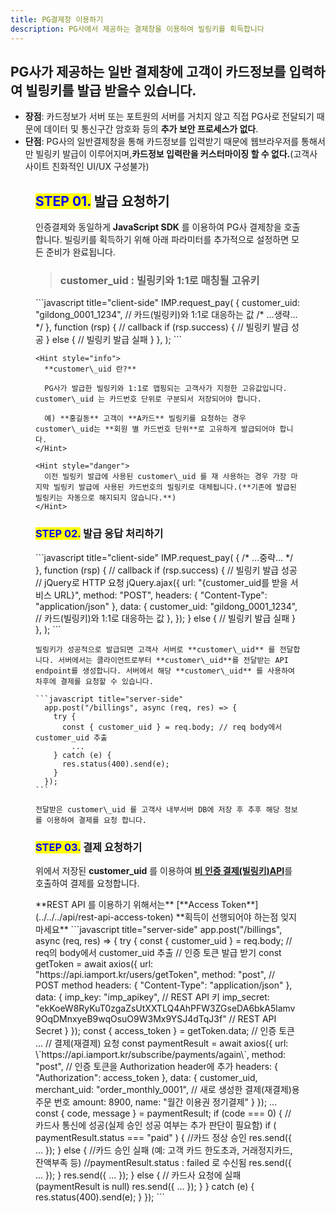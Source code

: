 ```yaml
---
title: PG결제창 이용하기
description: PG사에서 제공하는 결제창을 이용하여 빌링키를 획득합니다
---
```



## PG사가 제공하는 일반 결제창에 고객이 카드정보를 입력하여 빌링키를 발급 받을수 있습니다.

- **장점**: 카드정보가 서버 또는 포트원의 서버를 거치지 않고 직접 PG사로 전달되기 때문에 데이터 및 통신구간 암호화 등의 **추가 보안 프로세스가 없다**.
- **단점**: PG사의 일반결제창을 통해 카드정보를 입력받기 때문에 웹브라우저를 통해서만 빌링키 발급이 이루어지며,**카드정보 입력란을 커스터마이징 할 수 없다.**(고객사 사이트 친화적인 UI/UX 구성불가)

<Figure
  src="/gitbook-assets/ko/image (269).png" caption="PG사 카드정보 획득 결제창 예제" />

## <mark style="color:blue;">**STEP 01.**</mark> 발급 요청하기

인증결제와 동일하게 **JavaScript SDK** 를 이용하여 PG사 결제창을 호출합니다. 빌링키를 획득하기 위해 아래 파라미터를 추가적으로 설정하면 모든 준비가 완료됩니다.

> ### customer\_uid : 빌링키와 1:1로 매칭될 고유키

<Tabs>
  <Tab title="JavaScript">
    ```javascript title="client-side"
    IMP.request_pay(
      {
        customer_uid: "gildong_0001_1234", // 카드(빌링키)와 1:1로 대응하는 값
        /* ...생략... */
      },
      function (rsp) {
        // callback
        if (rsp.success) {
          // 빌링키 발급 성공
        } else {
          // 빌링키 발급 실패
        }
      },
    );
    ```

    <Hint style="info">
      **customer\_uid 란?**

      PG사가 발급한 빌링키와 1:1로 맵핑되는 고객사가 지정한 고유값입니다. customer\_uid 는 카드번호 단위로 구분되서 저장되어야 합니다.

      예) **홍길동** 고객이 **A카드** 빌링키를 요청하는 경우 customer\_uid는 **회원 별 카드번호 단위**로 고유하게 발급되어야 합니다.
    </Hint>

    <Hint style="danger">
      이전 빌링키 발급에 사용된 customer\_uid 를 재 사용하는 경우 가장 마지막 빌링키 발급에 사용된 카드번호의 빌링키로 대체됩니다.(**기존에 발급된 빌링키는 자동으로 해지되지 않습니다.**)
    </Hint>
  </Tab>
</Tabs>

### <mark style="color:blue;">**STEP 02.**</mark> 발급 응답 처리하기

<Tabs>
  <Tab title="JavaScript">
    ```javascript title="client-side"
    IMP.request_pay(
      {
        /* ...중략... */
      },
      function (rsp) {
        // callback
        if (rsp.success) {
          // 빌링키 발급 성공
          // jQuery로 HTTP 요청
          jQuery.ajax({
            url: "{customer_uid를 받을 서비스 URL}",
            method: "POST",
            headers: { "Content-Type": "application/json" },
            data: {
              customer_uid: "gildong_0001_1234", // 카드(빌링키)와 1:1로 대응하는 값
            },
          });
        } else {
          // 빌링키 발급 실패
        }
      },
    );
    ```

    빌링키가 성공적으로 발급되면 고객사 서버로 **customer\_uid** 를 전달합니다. 서버에서는 클라이언트로부터 **customer\_uid**를 전달받는 API endpoint를 생성합니다. 서버에서 해당 **customer\_uid** 를 사용하여 차후에 결제를 요청할 수 있습니다.

    ```javascript title="server-side"
      app.post("/billings", async (req, res) => {
        try {
          const { customer_uid } = req.body; // req body에서 customer_uid 추출
            ...
        } catch (e) {
          res.status(400).send(e);
        }
      });
    ```

    전달받은 customer\_uid 를 고객사 내부서버 DB에 저장 후 추후 해당 정보를 이용하여 결제를 요청 합니다.
  </Tab>
</Tabs>

### <mark style="color:blue;">**STEP 03.**</mark> 결제 요청하기

위에서 저장된 **customer\_uid** 를 이용하여 [**비 인증 결제(빌링키)API**](../../../api/api-4/api)를 호출하여 결제를 요청합니다.

<Hint style="success">
  **REST API 를 이용하기 위해서는** [**Access Token**](../../../api/rest-api-access-token) **획득이 선행되어야 하는점 잊지 마세요**
</Hint>

<Tabs>
  <Tab title="Node.js">
    ```javascript title="server-side"
    app.post("/billings", async (req, res) => {
        try {
          const { customer_uid } = req.body; // req의 body에서 customer_uid 추출
          // 인증 토큰 발급 받기
          const getToken = await axios({
            url: "https://api.iamport.kr/users/getToken",
            method: "post", // POST method
            headers: { "Content-Type": "application/json" }, 
            data: {
              imp_key: "imp_apikey", // REST API 키
              imp_secret: "ekKoeW8RyKuT0zgaZsUtXXTLQ4AhPFW3ZGseDA6bkA5lamv9OqDMnxyeB9wqOsuO9W3Mx9YSJ4dTqJ3f" // REST API Secret
            }
          });
          const { access_token } = getToken.data; // 인증 토큰
          ...
          // 결제(재결제) 요청
          const paymentResult = await axios({
            url: \`https://api.iamport.kr/subscribe/payments/again\`,
            method: "post",
            // 인증 토큰을 Authorization header에 추가
            headers: { "Authorization": access_token }, 
            data: {
              customer_uid,
              merchant_uid: "order_monthly_0001", // 새로 생성한 결제(재결제)용 주문 번호
              amount: 8900,
              name: "월간 이용권 정기결제"
            }
          });
          ...
          const { code, message } = paymentResult;
          if (code === 0) { // 카드사 통신에 성공(실제 승인 성공 여부는 추가 판단이 필요함)
            if ( paymentResult.status === "paid" ) { //카드 정상 승인
              res.send({ ... });
            } else { //카드 승인 실패 (예: 고객 카드 한도초과, 거래정지카드, 잔액부족 등)
              //paymentResult.status : failed 로 수신됨
              res.send({ ... });
            }
            res.send({ ... });
          } else { // 카드사 요청에 실패 (paymentResult is null)
            res.send({ ... });
          }
        } catch (e) {
          res.status(400).send(e);
        }
      });
    ```
  </Tab>
</Tabs>
